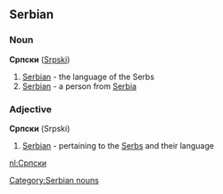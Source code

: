==Serbian==
===Noun===
'''Српски''' ([[Srpski]])

#[[Serbian]] - the language of the Serbs
#[[Serbian]] - a person from [[Serbia]]

===Adjective===
'''Српски''' (Srpski)

#[[Serbian]] - pertaining to the [[Serbs]] and their language

[[Category:Serbian nouns]]
[[nl:Српски]]